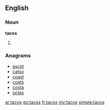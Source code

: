 {{also|TACOS}}
==English==

===Noun===
'''tacos'''

# {{plural of|[[taco]]}}

===Anagrams===
* [[ascot#English|ascot]]
* [[catso#English|catso]]
* [[coast#English|coast]]
* [[coats#English|coats]]
* [[costa#English|costa]]
* [[octas#English|octas]]

[[ar:tacos]]
[[eo:tacos]]
[[fr:tacos]]
[[my:tacos]]
[[simple:tacos]]